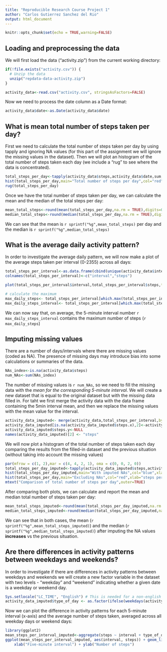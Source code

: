 ---
title: "Reproducible Research Course Project 1"
author: "Carlos Gutierrez Sanchez del Rio"
output: html_document
---

```{r setup, include=FALSE}
knitr::opts_chunk$set(echo = TRUE,warning=FALSE)
```

## Loading and preprocessing the data

We will first load the data ("activity.zip") from the current working directory:

``` {r, cache=TRUE}
if(!file.exists("activity.csv")) {
  # Unzip the data
  unzip("repdata-data-activity.zip")
}

activity_data<-read.csv("activity.csv", stringsAsFactors=FALSE)

```

Now we need to process the date column as a Date format: 

``` {r}
activity_data$date<-as.Date(activity_data$date)
```


## What is mean total number of steps taken per day?

First we need to calculate the total number of steps taken per day by using tapply and ignoring NA values 
(for this part of the assignment we will ignore the missing values in the dataset).
Then we will plot an histogram of the total number of steps taken each day (we include a "rug" to see where the data
is concentrated).

```{r, fig.height=4}
total_steps_per_day<-tapply(activity_data$steps,activity_data$date,sum,na.rm=TRUE)
hist(total_steps_per_day,main="Total number of steps per day",col="red")
rug(total_steps_per_day)
```

Once we have the total number of steps taken per day, we can calculate the mean and the median of the total steps per day: 
```{r}
mean_total_steps<-round(mean(total_steps_per_day,na.rm = TRUE),digits=0)
median_total_steps<-round(median(total_steps_per_day,na.rm = TRUE),digits=0)
```
We can see that the mean is `r sprintf("%g",mean_total_steps)` per day and the median is `r sprintf("%g",median_total_steps)`

## What is the average daily activity pattern?

In order to investigate the average daily pattern, we will now make a plot of the average steps taken per interval (0-2355) across all days:

```{r}
total_steps_per_interval<-as.data.frame(cbind(unique(activity_data$interval),tapply(activity_data$steps,activity_data$interval,mean,na.rm=TRUE)))
colnames(total_steps_per_interval)<-c("interval","steps")

plot(total_steps_per_interval$interval,total_steps_per_interval$steps,type="l",xlab="Five-minute interval",ylab="Number of steps",main="Average steps taken per interval")

# calculate the maximum
max_daily_steps<- total_steps_per_interval[which.max(total_steps_per_interval$steps),2]
max_daily_steps_interval<- total_steps_per_interval[which.max(total_steps_per_interval$steps),1]
```
We can now say that, on average, the 5-minute interval number `r max_daily_steps_interval` contains the maximum number of steps (`r max_daily_steps`)  


## Imputing missing values

There are a number of days/intervals where there are missing values (coded as NA). The presence of missing days may introduce bias into some calculations or summaries of the data.


```{r}
NAs_index<-is.na(activity_data$steps)
num_NAs<-sum(NAs_index)

```
The number of missing values is `r num_NAs`, so we need to fill the missing data with the *mean for the corresponding 5-minute interval*.
We will create a new dataset that is equal to the original dataset but with the missing data filled in. For taht we first merge the activity data with the data frame containing the 5min interval mean, and then we replace the missing values with the mean value for the interval.

```{r}
activity_data_imputed<- merge(activity_data,total_steps_per_interval,by="interval",all.x=TRUE,all.y = FALSE)
activity_data_imputed[is.na(activity_data_imputed$steps.x),2]<-activity_data_imputed[is.na(activity_data_imputed$steps.x),4]
activity_data_imputed$steps.y<-NULL
names(activity_data_imputed)[2] <- "steps"

```

We will now plot a histogram of the total number of steps taken each day comparing the results from the filled-in dataset
and the previous situation (without taking into account the missing values) 

```{r, fig.height=4}
par(mfrow = c(1, 2),mar = c(4, 4, 2, 1), oma = c(0, 0, 2, 0))
total_steps_per_day_imputed<-tapply(activity_data_imputed$steps,activity_data_imputed$date,sum,na.rm=TRUE)
hist(total_steps_per_day_imputed,main="With imputed NAs",col="blue",xlab="steps per day")
hist(total_steps_per_day,main="Excluding NAs",col="red",xlab="steps per day")
mtext("Comparison of total number of steps per day",outer=TRUE)

```




After comparing both plots, we can calculate and report the mean and median total number of steps taken per day:

```{r}
mean_total_steps_imputed<-round(mean(total_steps_per_day_imputed,na.rm = TRUE),digits=0)
median_total_steps_imputed<-round(median(total_steps_per_day_imputed,na.rm = TRUE),digits=0)

```
We can see that in both cases, the mean (`r sprintf("%g",mean_total_steps_imputed)`) and the median (`r sprintf("%g",median_total_steps_imputed)`) after imputing the NA values **increases** vs the previous situation.



## Are there differences in activity patterns between weekdays and weekends?

In order to investigate if there are differences in activity patterns between weekdays and weekends we will create a new factor variable 
in the dataset with two levels - "weekday" and "weekend" indicating whether a given date is a weekday or weekend day.

```{r}
Sys.setlocale("LC_TIME", "English") # This is needed for a non-english install
activity_data_imputed$type_of_day <- as.factor(ifelse(weekdays(activity_data_imputed$date) %in% c("Saturday","Sunday"), "Weekend", "Weekday")) 
```

Now we can plot the difference in activity patterns for each 5-minute interval (x-axis) and the average number of steps taken, averaged across all weekday days or weekend days:

```{r}
library(ggplot2)
mean_steps_per_interval_imputed<-aggregate(steps ~ interval + type_of_day, data=activity_data_imputed, mean)
ggplot(mean_steps_per_interval_imputed, aes(interval, steps)) + geom_line(aes(color=type_of_day)) + facet_grid(type_of_day ~ .) +
    xlab("Five-minute interval") + ylab("Number of steps")

```

